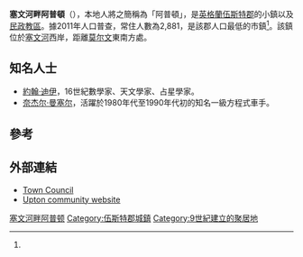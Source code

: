 {{Expand language|1=en|time=2021-01-24T07:13:46+00:00}}
{{Infobox UK place
|static_image_name= UptonUponSevernHighStreet(PhilipHalling)Apr2006.jpg
|static_image_caption= 高街
|country = 英格蘭
|coordinates = {{coord|52.063|-2.215|display=inline,title}}
|official_name= Upton-upon-Severn
| population = 2,881
| population_ref = ''(2011)''
|civil_parish= Upton-upon-Severn
 |shire_district= {{le|莫爾文山區|Malvern Hills District}}
| shire_county = [[伍斯特郡|伍斯特郡]]
|region= West Midlands
|constituency_westminster= [[西伍斯特郡_(英國國會選區)|西伍斯特郡]]
|post_town= [[伍斯特|伍斯特]]
|postcode_district= WR8
|postcode_area=WR
|dial_code= 01684
|os_grid_reference= SO852405
|london_distance= {{convert|114|mi}}
}}
'''塞文河畔阿普頓'''（{{lang-en|Upton-upon-Severn}}），本地人將之簡稱為「阿普頓」，是[[英格蘭|英格蘭]][[伍斯特郡|伍斯特郡]]{{le|莫爾文山區|Malvern Hills District}}的小鎮以及[[民政教區|民政教區]]。據2011年人口普查，常住人數為2,881，是該郡人口最低的市鎮<ref name=ONS/>。該鎮位於[[塞文河|塞文河]]西岸，距離[[莫尔文|莫尔文]]東南方{{convert|5|mi}}處。

== 知名人士 ==
* [[約翰·迪伊|約翰·迪伊]]，16世紀數學家、天文學家、占星學家。
* [[奈杰尔·曼塞尔|奈杰尔·曼塞尔]]，活躍於1980年代至1990年代初的知名一級方程式車手。

== 參考 ==
{{reflist|1|refs=

<ref name=ONS>{{cite web
  | title = Neighbourhood Statistics
  | publisher = [[Office_for_National_Statistics|Office for National Statistics]]
  | url = http://www.neighbourhood.statistics.gov.uk/dissemination/LeadTableView.do?a=7&b=11130024&c=Upton&d=16&e=61&g=6477287&i=1001x1003x1032x1004&m=0&r=1&s=1453539422609&enc=1&dsFamilyId=2491
  | access-date = 23 January 2016}}
</ref>
}}

== 外部連結 ==
{{Commons category|Upton-upon-Severn}}
*[http://www.uptonuponsevern-tc.org.uk Town Council] {{Wayback|url=http://www.uptonuponsevern-tc.org.uk/ |date=20200930074457 }}
*[http://www.upton.uk.net Upton community website] {{Wayback|url=http://www.upton.uk.net/ |date=20201204111631 }}

{{authority control}}

[[Category:塞文河畔阿普顿|]]
[[Category:伍斯特郡城鎮|Category:伍斯特郡城鎮]]
[[Category:9世紀建立的聚居地|Category:9世紀建立的聚居地]]